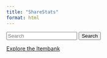 ```yaml
---
title: "ShareStats"
format: html
---
```



```{=html}
<form method="GET" action="items-df.html" id="movie__searchbox" class="d-flex">
  <input id="searchbar" class="form-control me-sm-2" type="text" placeholder="Search" name="query">
  <button class="btn btn-secondary my-2 my-sm-0" type="submit">Search</button>
</form>
<a href="items-df.qmd" class="btn btn-outline-primary">Explore the Itembank</a>
```
